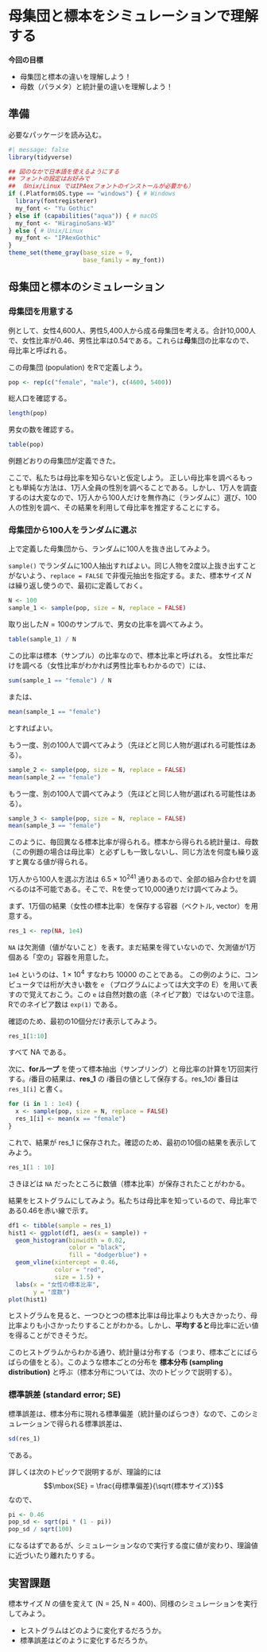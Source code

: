 # 母集団と標本をシミュレーションで理解する

**今回の目標**

-   母集団と標本の違いを理解しよう！
-   母数（パラメタ）と統計量の違いを理解しよう！

## 準備 {#sec-prep10}

必要なパッケージを読み込む。

```r
#| message: false
library(tidyverse)

## 図のなかで日本語を使えるようにする
## フォントの設定はお好みで
## （Unix/Linux ではIPAexフォントのインストールが必要かも）
if (.Platform$OS.type == "windows") { # Windows
  library(fontregisterer)
  my_font <- "Yu Gothic"
} else if (capabilities("aqua")) { # macOS
  my_font <- "HiraginoSans-W3"
} else { # Unix/Linux
  my_font <- "IPAexGothic"
}
theme_set(theme_gray(base_size = 9,
                     base_family = my_font))
```

## 母集団と標本のシミュレーション {#sec-simpopnsample}

### 母集団を用意する {#sec-pop10}

例として、女性4,600人、男性5,400人から成る母集団を考える。合計10,000人で、女性比率が0.46、男性比率は0.54である。これらは**母**集団の比率なので、母比率と呼ばれる。

この母集団 (population) をRで定義しよう。

```r
pop <- rep(c("female", "male"), c(4600, 5400))
```

総人口を確認する。

```r
length(pop)
```

男女の数を確認する。

```r
table(pop)
```

例題どおりの母集団が定義できた。

ここで、私たちは母比率を知らないと仮定しよう。 正しい母比率を調べるもっとも単純な方法は、1万人全員の性別を調べることである。しかし、1万人を調査するのは大変なので、1万人から100人だけを無作為に（ランダムに）選び、100人の性別を調べ、その結果を利用して母比率を推定することにする。

### 母集団から100人をランダムに選ぶ {#sec-sampling}

上で定義した母集団から、ランダムに100人を抜き出してみよう。

`sample()` でランダムに100人抽出すればよい。同じ人物を2度以上抜き出すことがないよう、`replace = FALSE` で非復元抽出を指定する。また、標本サイズ $N$ は繰り返し使うので、最初に定義しておく。

```r
N <- 100
sample_1 <- sample(pop, size = N, replace = FALSE)
```

取り出した$N=100$のサンプルで、男女の比率を調べてみよう。

```r
table(sample_1) / N
```

この比率は標本（サンプル）の比率なので、標本比率と呼ばれる。 女性比率だけを調べる（女性比率がわかれば男性比率もわかるので）には、

```r
sum(sample_1 == "female") / N
```

または、

```r
mean(sample_1 == "female")
```

とすればよい。

もう一度、別の100人で調べてみよう（先ほどと同じ人物が選ばれる可能性はある）。

```r
sample_2 <- sample(pop, size = N, replace = FALSE)
mean(sample_2 == "female")
```

もう一度、別の100人で調べてみよう（先ほどと同じ人物が選ばれる可能性はある）。

```r
sample_3 <- sample(pop, size = N, replace = FALSE)
mean(sample_3 == "female")
```

このように、毎回異なる標本比率が得られる。標本から得られる統計量は、母数（この例題の場合は母比率）と必ずしも一致しないし、同じ方法を何度も繰り返すと異なる値が得られる。

1万人から100人を選ぶ方法は $6.5 \times 10^{241}$ 通りあるので、全部の組み合わせを調べるのは不可能である。そこで、Rを使って10,000通りだけ調べてみよう。

まず、1万個の結果（女性の標本比率）を保存する容器（ベクトル, vector）を用意する。

```r
res_1 <- rep(NA, 1e4) 
```

`NA` は欠測値（値がないこと）を表す。まだ結果を得ていないので、欠測値が1万個ある「空の」容器を用意した。

::: callout-tip
`1e4` というのは、$1 \times 10^4$ すなわち 10000 のことである。 この例のように、コンピュータでは桁が大きい数を `e` （プログラムによっては大文字の E）を用いて表すので覚えておこう。この `e` は自然対数の底（ネイピア数）ではないので注意。 Rでのネイピア数は `exp(1)` である。
:::

確認のため、最初の10個分だけ表示してみよう。

```r
res_1[1:10]
```

すべて NA である。

次に、**forループ** を使って標本抽出（サンプリング）と母比率の計算を1万回実行する。$i$番目の結果は、**res_1** の $i$番目の値として保存する。res_1の$i$ 番目は `res_1[i]` と書く。

```r
for (i in 1 : 1e4) {
  x <- sample(pop, size = N, replace = FALSE)
  res_1[i] <- mean(x == "female")
}
```

これで、結果が res_1 に保存された。確認のため、最初の10個の結果を表示してみよう。

```r
res_1[1 : 10]
```

さきほどは `NA` だったところに数値（標本比率）が保存されたことがわかる。

結果をヒストグラムにしてみよう。私たちは母比率を知っているので、母比率である0.46を赤い線で示す。

```r
df1 <- tibble(sample = res_1)
hist1 <- ggplot(df1, aes(x = sample)) +
  geom_histogram(binwidth = 0.02, 
                 color = "black", 
                 fill = "dodgerblue") +
  geom_vline(xintercept = 0.46, 
             color = "red", 
             size = 1.5) +
  labs(x = "女性の標本比率", 
       y = "度数")
plot(hist1)
```

ヒストグラムを見ると、一つひとつの標本比率は母比率よりも大きかったり、母比率よりも小さかったりすることがわかる。しかし、**平均すると**母比率に近い値を得ることができそうだ。

このヒストグラムからわかる通り、統計量は分布する（つまり、標本ごとにばらばらの値をとる）。このような標本ごとの分布を **標本分布 (sampling distribution)** と呼ぶ（標本分布については、次のトピックで説明する）。

### 標準誤差 (standard error; SE) {#sec-se1}

標準誤差は、標本分布に現れる標準偏差（統計量のばらつき）なので、このシミュレーションで得られる標準誤差は、

```r
sd(res_1)
```

である。

詳しくは次のトピックで説明するが、理論的には $$\mbox{SE} = \frac{母標準偏差}{\sqrt{標本サイズ}}$$ なので、

```r
pi <- 0.46
pop_sd <- sqrt(pi * (1 - pi))
pop_sd / sqrt(100)
```

になるはずであるが、シミュレーションなので実行する度に値が変わり、理論値に近づいたり離れたりする。

## 実習課題 {#sec-ex10}

標本サイズ $N$ の値を変えて (N = 25, N = 400)、同様のシミュレーションを実行してみよう。

-   ヒストグラムはどのように変化するだろうか。
-   標準誤差はどのように変化するだろうか。
